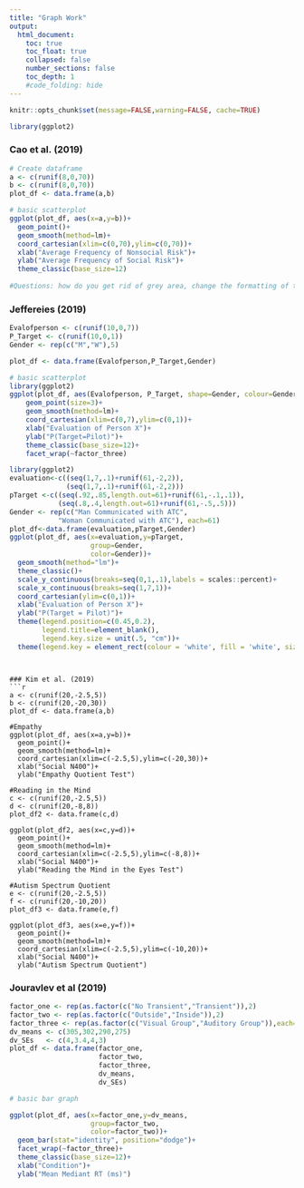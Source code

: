 ```yaml
---
title: "Graph Work"
output:
  html_document:
    toc: true
    toc_float: true
    collapsed: false
    number_sections: false
    toc_depth: 1
    #code_folding: hide
---
```


```r
knitr::opts_chunk$set(message=FALSE,warning=FALSE, cache=TRUE)
```

```r
library(ggplot2)
```


### Cao et al. (2019)
```r
# Create dataframe
a <- c(runif(8,0,70))
b <- c(runif(8,0,70))
plot_df <- data.frame(a,b)

# basic scatterplot
ggplot(plot_df, aes(x=a,y=b))+
  geom_point()+
  geom_smooth(method=lm)+
  coord_cartesian(xlim=c(0,70),ylim=c(0,70))+
  xlab("Average Frequency of Nonsocial Risk")+
  ylab("Average Frequency of Social Risk")+
  theme_classic(base_size=12)
  
#Questions: how do you get rid of grey area, change the formatting of the line? Asking these questions
```

### Jeffereies (2019)
```r

Evalofperson <- c(runif(10,0,7))
P_Target <- c(runif(10,0,1))
Gender <- rep(c("M","W"),5)

plot_df <- data.frame(Evalofperson,P_Target,Gender)

# basic scatterplot
library(ggplot2)
ggplot(plot_df, aes(Evalofperson, P_Target, shape=Gender, colour=Gender, fill=Gender))+
    geom_point(size=3)+
    geom_smooth(method=lm)+
    coord_cartesian(xlim=c(0,7),ylim=c(0,1))+
    xlab("Evaluation of Person X")+
    ylab("P(Target=Pilot)")+
    theme_classic(base_size=12)+
    facet_wrap(~factor_three)
```
```r
library(ggplot2)
evaluation<-c((seq(1,7,.1)+runif(61,-2,2)),
              (seq(1,7,.1)+runif(61,-2,2)))
pTarget <-c((seq(.92,.85,length.out=61)+runif(61,-.1,.1)),
            (seq(.8,.4,length.out=61)+runif(61,-.5,.5)))
Gender <- rep(c("Man Communicated with ATC",
            "Woman Communicated with ATC"), each=61)
plot_df<-data.frame(evaluation,pTarget,Gender)
ggplot(plot_df, aes(x=evaluation,y=pTarget,
                    group=Gender,
                    color=Gender))+
  geom_smooth(method="lm")+
  theme_classic()+
  scale_y_continuous(breaks=seq(0,1,.1),labels = scales::percent)+
  scale_x_continuous(breaks=seq(1,7,1))+
  coord_cartesian(ylim=c(0,1))+
  xlab("Evaluation of Person X")+
  ylab("P(Target = Pilot)")+
  theme(legend.position=c(0.45,0.2),
        legend.title=element_blank(),
        legend.key.size = unit(.5, "cm"))+
  theme(legend.key = element_rect(colour = 'white', fill = 'white', size = 1, linetype='solid'))
```
```


### Kim et al. (2019)
```r
a <- c(runif(20,-2.5,5))
b <- c(runif(20,-20,30))
plot_df <- data.frame(a,b)

#Empathy
ggplot(plot_df, aes(x=a,y=b))+
  geom_point()+
  geom_smooth(method=lm)+
  coord_cartesian(xlim=c(-2.5,5),ylim=c(-20,30))+
  xlab("Social N400")+
  ylab("Empathy Quotient Test")

#Reading in the Mind
c <- c(runif(20,-2.5,5))
d <- c(runif(20,-8,8))
plot_df2 <- data.frame(c,d)

ggplot(plot_df2, aes(x=c,y=d))+
  geom_point()+
  geom_smooth(method=lm)+
  coord_cartesian(xlim=c(-2.5,5),ylim=c(-8,8))+
  xlab("Social N400")+
  ylab("Reading the Mind in the Eyes Test")

#Autism Spectrum Quotient 
e <- c(runif(20,-2.5,5))
f <- c(runif(20,-10,20))
plot_df3 <- data.frame(e,f)

ggplot(plot_df3, aes(x=e,y=f))+
  geom_point()+
  geom_smooth(method=lm)+
  coord_cartesian(xlim=c(-2.5,5),ylim=c(-10,20))+
  xlab("Social N400")+
  ylab("Autism Spectrum Quotient")
```



### Jouravlev et al (2019)
```r
factor_one <- rep(as.factor(c("No Transient","Transient")),2)
factor_two <- rep(as.factor(c("Outside","Inside")),2)
factor_three <- rep(as.factor(c("Visual Group","Auditory Group")),each=4)
dv_means <- c(305,302,290,275)
dv_SEs   <- c(4,3.4,4,3)
plot_df <- data.frame(factor_one,
                      factor_two,
                      factor_three,
                      dv_means,
                      dv_SEs)

# basic bar graph

ggplot(plot_df, aes(x=factor_one,y=dv_means,
                    group=factor_two,
                    color=factor_two))+
  geom_bar(stat="identity", position="dodge")+
  facet_wrap(~factor_three)+
  theme_classic(base_size=12)+
  xlab("Condition")+
  ylab("Mean Mediant RT (ms)")
```

